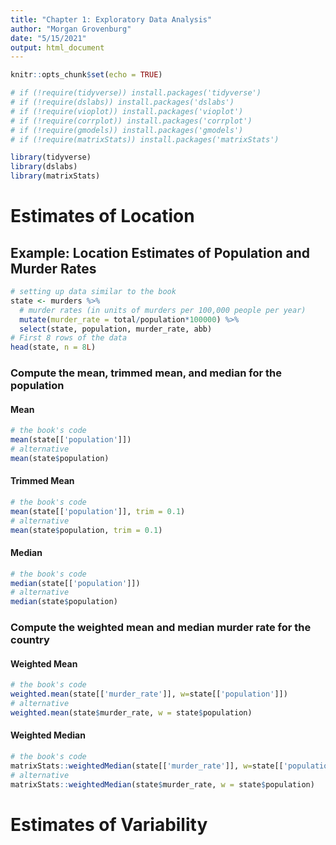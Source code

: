 ```yaml
---
title: "Chapter 1: Exploratory Data Analysis"
author: "Morgan Grovenburg"
date: "5/15/2021"
output: html_document
---
```


```r
knitr::opts_chunk$set(echo = TRUE)
```

```r
# if (!require(tidyverse)) install.packages('tidyverse')
# if (!require(dslabs)) install.packages('dslabs')
# if (!require(vioplot)) install.packages('vioplot')
# if (!require(corrplot)) install.packages('corrplot')
# if (!require(gmodels)) install.packages('gmodels')
# if (!require(matrixStats)) install.packages('matrixStats')

library(tidyverse)
library(dslabs)
library(matrixStats)
```


# Estimates of Location

## Example: Location Estimates of Population and Murder Rates

```r
# setting up data similar to the book
state <- murders %>%
  # murder rates (in units of murders per 100,000 people per year)
  mutate(murder_rate = total/population*100000) %>%
  select(state, population, murder_rate, abb)
# First 8 rows of the data
head(state, n = 8L)
```

### Compute the mean, trimmed mean, and median for the population

#### Mean

```r
# the book's code
mean(state[['population']])
# alternative
mean(state$population)
```

#### Trimmed Mean

```r
# the book's code
mean(state[['population']], trim = 0.1)
# alternative
mean(state$population, trim = 0.1)
```

#### Median

```r
# the book's code
median(state[['population']])
# alternative
median(state$population)
```

### Compute the weighted mean and median murder rate for the country

#### Weighted Mean

```r
# the book's code
weighted.mean(state[['murder_rate']], w=state[['population']])
# alternative
weighted.mean(state$murder_rate, w = state$population)
```

#### Weighted Median

```r
# the book's code
matrixStats::weightedMedian(state[['murder_rate']], w=state[['population']])
# alternative
matrixStats::weightedMedian(state$murder_rate, w = state$population)
```

# Estimates of Variability

